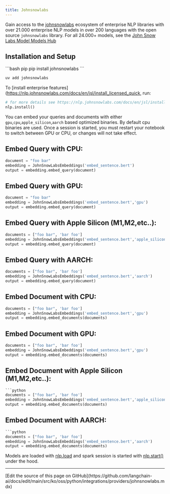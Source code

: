 ```yaml
---
title: Johnsnowlabs
---
```


Gain access to the [johnsnowlabs](https://www.johnsnowlabs.com/) ecosystem of enterprise NLP libraries
with over 21.000 enterprise NLP models in over 200 languages with the open source `johnsnowlabs` library.
For all 24.000+ models, see the [John Snow Labs Model Models Hub](https://nlp.johnsnowlabs.com/models)

## Installation and Setup


<CodeGroup>
```bash pip
pip install johnsnowlabs
```

```bash uv
uv add johnsnowlabs
```
</CodeGroup>

To [install enterprise features](https://nlp.johnsnowlabs.com/docs/en/jsl/install_licensed_quick, run:
```python
# for more details see https://nlp.johnsnowlabs.com/docs/en/jsl/install_licensed_quick
nlp.install()
```


You can embed your queries and documents with either `gpu`,`cpu`,`apple_silicon`,`aarch` based optimized binaries.
By default cpu binaries are used.
Once a session is started, you must restart your notebook to switch between GPU or CPU, or changes will not take effect.

## Embed Query with CPU:
```python
document = "foo bar"
embedding = JohnSnowLabsEmbeddings('embed_sentence.bert')
output = embedding.embed_query(document)
```


## Embed Query with GPU:


```python
document = "foo bar"
embedding = JohnSnowLabsEmbeddings('embed_sentence.bert','gpu')
output = embedding.embed_query(document)
```




## Embed Query with Apple Silicon (M1,M2,etc..):

```python
documents = ["foo bar", 'bar foo']
embedding = JohnSnowLabsEmbeddings('embed_sentence.bert','apple_silicon')
output = embedding.embed_query(document)
```



## Embed Query with AARCH:

```python
documents = ["foo bar", 'bar foo']
embedding = JohnSnowLabsEmbeddings('embed_sentence.bert','aarch')
output = embedding.embed_query(document)
```






## Embed Document with CPU:
```python
documents = ["foo bar", 'bar foo']
embedding = JohnSnowLabsEmbeddings('embed_sentence.bert','gpu')
output = embedding.embed_documents(documents)
```



## Embed Document with GPU:

```python
documents = ["foo bar", 'bar foo']
embedding = JohnSnowLabsEmbeddings('embed_sentence.bert','gpu')
output = embedding.embed_documents(documents)
```





## Embed Document with Apple Silicon (M1,M2,etc..):

```python
```python
documents = ["foo bar", 'bar foo']
embedding = JohnSnowLabsEmbeddings('embed_sentence.bert','apple_silicon')
output = embedding.embed_documents(documents)
```



## Embed Document with AARCH:

```python
```python
documents = ["foo bar", 'bar foo']
embedding = JohnSnowLabsEmbeddings('embed_sentence.bert','aarch')
output = embedding.embed_documents(documents)
```




Models are loaded with [nlp.load](https://nlp.johnsnowlabs.com/docs/en/jsl/load_api) and spark session is started with [nlp.start()](https://nlp.johnsnowlabs.com/docs/en/jsl/start-a-sparksession) under the hood.

---

<Callout icon="pen-to-square" iconType="regular">
  [Edit the source of this page on GitHub](https://github.com/langchain-ai/docs/edit/main/src/ko/oss/python/integrations/providers/johnsnowlabs.mdx)
</Callout>
